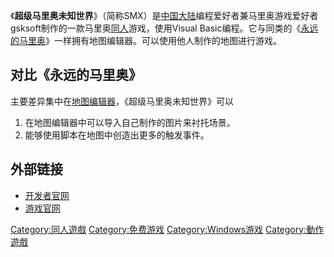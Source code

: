 {{noteTA
|G1=Games
}}
{{Infobox VG
|title = 超级马里奥未知世界
|developer = Gsksoft
|engine = [[Visual_Basic|Visual Basic]]
|genre = [[平台动作游戏|横板过关游戏]]
|modes = [[单人游戏|单人游戏]]
|platforms = [[Microsoft_Windows|Windows]]
}}

《'''超级马里奥未知世界'''》（简称SMX）是[[中国大陆|中国大陆]]编程爱好者兼马里奥游戏爱好者gsksoft制作的一款马里奥[[同人|同人]]游戏，使用Visual Basic编程。它与同类的《[[永远的马里奥|永远的马里奥]]》一样拥有地图编辑器。可以使用他人制作的地图进行游戏。

== 对比《永远的马里奥》 ==

主要差异集中在[[地图编辑器|地图编辑器]]，《超级马里奥未知世界》可以
#在地图编辑器中可以导入自己制作的图片来衬托场景。
#能够使用脚本在地图中创造出更多的触发事件。

== 外部链接 ==

*[http://www.gsksoft.cn/ 开发者官网]
*[https://web.archive.org/web/20100302202046/http://www.gsksoft.cn/smx/index.asp 游戏官网]

[[Category:同人遊戲|Category:同人遊戲]]
[[Category:免费游戏|Category:免费游戏]]
[[Category:Windows游戏|Category:Windows游戏]]
[[Category:動作遊戲|Category:動作遊戲]]